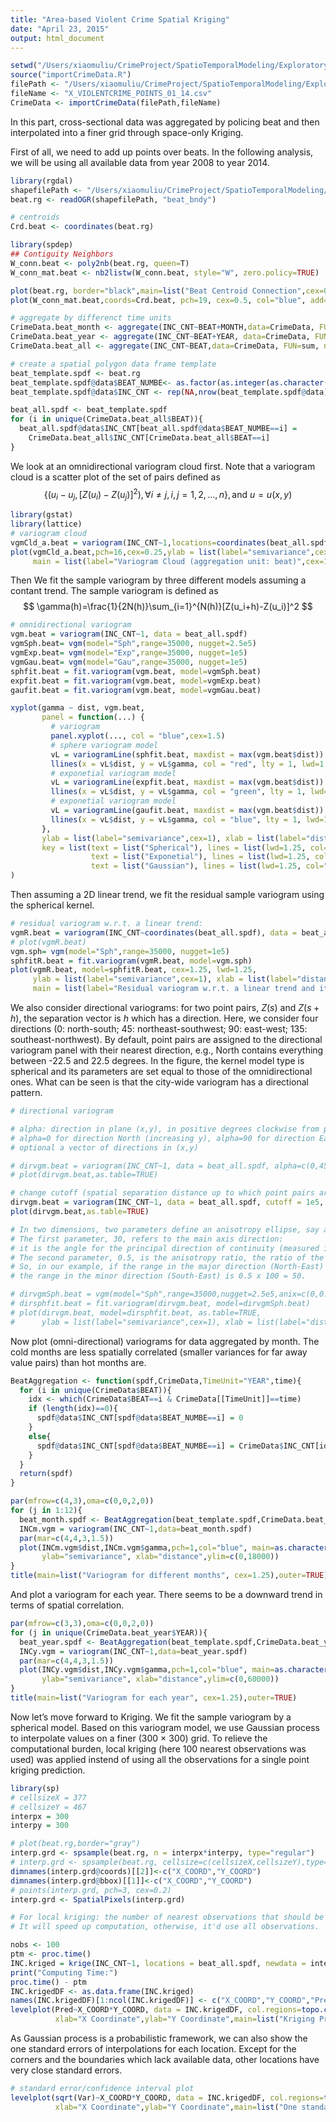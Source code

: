 ```yaml
---
title: "Area-based Violent Crime Spatial Kriging"
date: "April 23, 2015"
output: html_document
---
```


```r
setwd("/Users/xiaomuliu/CrimeProject/SpatioTemporalModeling/ExploratoryAnalysis/CrimeDataSTAnalysis/")
source("importCrimeData.R")
filePath <- "/Users/xiaomuliu/CrimeProject/SpatioTemporalModeling/ExploratoryAnalysis/CPD_DWH/"
fileName <- "X_VIOLENTCRIME_POINTS_01_14.csv"
CrimeData <- importCrimeData(filePath,fileName)
```

In this part, cross-sectional data was aggregated by policing beat and then interpolated into a finer grid through space-only Kriging.

First of all, we need to add up points over beats. In the following analysis, we will be using all available data from year 2008 to year 2014.

```r
library(rgdal)
shapefilePath <- "/Users/xiaomuliu/CrimeProject/SpatioTemporalModeling/CPDShapeFiles/"
beat.rg <- readOGR(shapefilePath, "beat_bndy")

# centroids 
Crd.beat <- coordinates(beat.rg)

library(spdep)
## Contiguity Neighbors
W_conn.beat <- poly2nb(beat.rg, queen=T)
W_conn_mat.beat <- nb2listw(W_conn.beat, style="W", zero.policy=TRUE)

plot(beat.rg, border="black",main=list("Beat Centroid Connection",cex=0.75))
plot(W_conn_mat.beat,coords=Crd.beat, pch=19, cex=0.5, col="blue", add=TRUE)
```

```r
# aggregate by differenct time units
CrimeData.beat_month <- aggregate(INC_CNT~BEAT+MONTH,data=CrimeData, FUN=sum, na.rm=TRUE)
CrimeData.beat_year <- aggregate(INC_CNT~BEAT+YEAR, data=CrimeData, FUN=sum, na.rm=TRUE)
CrimeData.beat_all <- aggregate(INC_CNT~BEAT,data=CrimeData, FUN=sum, na.rm=TRUE)

# create a spatial polygon data frame template
beat_template.spdf <- beat.rg
beat_template.spdf@data$BEAT_NUMBE<- as.factor(as.integer(as.character(beat_template.spdf@data$BEAT_NUMBE)))
beat_template.spdf@data$INC_CNT <- rep(NA,nrow(beat_template.spdf@data))

beat_all.spdf <- beat_template.spdf
for (i in unique(CrimeData.beat_all$BEAT)){
  beat_all.spdf@data$INC_CNT[beat_all.spdf@data$BEAT_NUMBE==i] = 
    CrimeData.beat_all$INC_CNT[CrimeData.beat_all$BEAT==i]
}
```

We look at an omnidirectional variogram cloud first. Note that a variogram cloud is a scatter plot of the set of pairs defined as 
$$
\{(u_i-u_j, [Z(u_i)-Z(u_j)]^2), \forall i \neq j, i,j=1,2,\ldots,n\}, \text{and } u=u(x,y)
$$

```r
library(gstat)
library(lattice)
# variogram cloud
vgmCld_a.beat = variogram(INC_CNT~1,locations=coordinates(beat_all.spdf),data=beat_all.spdf,cloud=TRUE)
plot(vgmCld_a.beat,pch=16,cex=0.25,ylab = list(label="semivariance",cex=1), xlab = list(label="distance",cex=1),
     main = list(label="Variogram Cloud (aggregation unit: beat)",cex=1))
```

Then We fit the sample variogram by three different models assuming a contant trend. The sample variogram is defined as 
$$
\gamma(h)=\frac{1}{2N(h)}\sum_{i=1}^{N(h)}[Z(u_i+h)-Z(u_i)]^2
$$

```r
# omnidirectional variogram
vgm.beat = variogram(INC_CNT~1, data = beat_all.spdf)
vgmSph.beat= vgm(model="Sph",range=35000, nugget=2.5e5)
vgmExp.beat= vgm(model="Exp",range=35000, nugget=1e5)
vgmGau.beat= vgm(model="Gau",range=35000, nugget=1e5)
sphfit.beat = fit.variogram(vgm.beat, model=vgmSph.beat)
expfit.beat = fit.variogram(vgm.beat, model=vgmExp.beat)
gaufit.beat = fit.variogram(vgm.beat, model=vgmGau.beat)

xyplot(gamma ~ dist, vgm.beat,
       panel = function(...) {
         # variogram
         panel.xyplot(..., col = "blue",cex=1.5)
         # sphere variogram model
         vL = variogramLine(sphfit.beat, maxdist = max(vgm.beat$dist))
         llines(x = vL$dist, y = vL$gamma, col = "red", lty = 1, lwd=1.25) 
         # exponetial variogram model
         vL = variogramLine(expfit.beat, maxdist = max(vgm.beat$dist))
         llines(x = vL$dist, y = vL$gamma, col = "green", lty = 1, lwd=1.25)
         # exponetial variogram model
         vL = variogramLine(gaufit.beat, maxdist = max(vgm.beat$dist))
         llines(x = vL$dist, y = vL$gamma, col = "blue", lty = 1, lwd=1.25)    
       },
       ylab = list(label="semivariance",cex=1), xlab = list(label="distance",cex=1),ylim=c(0,2e6),
       key = list(text = list("Spherical"), lines = list(lwd=1.25, col="red"),
                  text = list("Exponetial"), lines = list(lwd=1.25, col="green"),
                  text = list("Gaussian"), lines = list(lwd=1.25, col="blue"),cex=1)
)
```

Then assuming a 2D linear trend, we fit the residual sample variogram using the spherical kernel.

```r
# residual variogram w.r.t. a linear trend:
vgmR.beat = variogram(INC_CNT~coordinates(beat_all.spdf), data = beat_all.spdf)
# plot(vgmR.beat)
vgm.sph= vgm(model="Sph",range=35000, nugget=1e5)
sphfitR.beat = fit.variogram(vgmR.beat, model=vgm.sph)
plot(vgmR.beat, model=sphfitR.beat, cex=1.25, lwd=1.25, 
     ylab = list(label="semivariance",cex=1), xlab = list(label="distance",cex=1),
     main = list(label="Residual variogram w.r.t. a linear trend and its spherical model fit",cex=1))
```

We also consider directional variograms: for two point pairs, $Z(s)$ and $Z(s+h)$, the separation vector is $h$ which has a direction. Here, we consider four directions (0: north-south; 45: northeast-southwest; 90: east-west; 135: southeast-northwest). By default, point pairs are assigned to the directional variogram panel with their nearest direction, e.g., North contains everything between -22.5 and 22.5 degrees. In the figure, the kernel model type is spherical and its parameters are set equal to those of the omnidirectional ones. What can be seen is that the city-wide variogram has a directional pattern. 

```r
# directional variogram

# alpha: direction in plane (x,y), in positive degrees clockwise from positive y (North): 
# alpha=0 for direction North (increasing y), alpha=90 for direction East (increasing x); 
# optional a vector of directions in (x,y)

# dirvgm.beat = variogram(INC_CNT~1, data = beat_all.spdf, alpha=c(0,45,90,135))
# plot(dirvgm.beat,as.table=TRUE)

# change cutoff (spatial separation distance up to which point pairs are included in semivariance estimates)
dirvgm.beat = variogram(INC_CNT~1, data = beat_all.spdf, cutoff = 1e5, alpha=c(0,45,90,135))
plot(dirvgm.beat,as.table=TRUE)

# In two dimensions, two parameters define an anisotropy ellipse, say anis = c(30, 0.5). 
# The first parameter, 30, refers to the main axis direction: 
# it is the angle for the principal direction of continuity (measured in degrees, clockwise from positive Y, i.e. North). 
# The second parameter, 0.5, is the anisotropy ratio, the ratio of the minor range to the major range (a value between 0 and 1). 
# So, in our example, if the range in the major direction (North-East) is 100, 
# the range in the minor direction (South-East) is 0.5 x 100 = 50.

# dirvgmSph.beat = vgm(model="Sph",range=35000,nugget=2.5e5,anix=c(0,0.6))
# dirsphfit.beat = fit.variogram(dirvgm.beat, model=dirvgmSph.beat)
# plot(dirvgm.beat, model=dirsphfit.beat, as.table=TRUE,
#      ylab = list(label="semivariance",cex=1), xlab = list(label="distance",cex=1))
```

Now plot (omni-directional) variograms for data aggregated by month. The cold months are less spatially correlated (smaller variances for far away value pairs) than hot months are.

```r
BeatAggregation <- function(spdf,CrimeData,TimeUnit="YEAR",time){
  for (i in unique(CrimeData$BEAT)){
    idx <- which(CrimeData$BEAT==i & CrimeData[[TimeUnit]]==time)
    if (length(idx)==0){
      spdf@data$INC_CNT[spdf@data$BEAT_NUMBE==i] = 0
    }
    else{
      spdf@data$INC_CNT[spdf@data$BEAT_NUMBE==i] = CrimeData$INC_CNT[idx]
    }
  }
  return(spdf)
}

par(mfrow=c(4,3),oma=c(0,0,2,0))
for (j in 1:12){  
  beat_month.spdf <- BeatAggregation(beat_template.spdf,CrimeData.beat_month,TimeUnit="MONTH",j)  
  INCm.vgm = variogram(INC_CNT~1,data=beat_month.spdf)
  par(mar=c(4,4,3,1.5))
  plot(INCm.vgm$dist,INCm.vgm$gamma,pch=1,col="blue", main=as.character(j),
       ylab="semivariance", xlab="distance",ylim=c(0,18000))
}
title(main=list("Variogram for different months", cex=1.25),outer=TRUE)
```

And plot a variogram for each year. There seems to be a downward trend in terms of spatial correlation.

```r
par(mfrow=c(3,3),oma=c(0,0,2,0))
for (j in unique(CrimeData.beat_year$YEAR)){  
  beat_year.spdf <- BeatAggregation(beat_template.spdf,CrimeData.beat_year,TimeUnit="YEAR",j)  
  INCy.vgm = variogram(INC_CNT~1,data=beat_year.spdf)
  par(mar=c(4,4,3,1.5))
  plot(INCy.vgm$dist,INCy.vgm$gamma,pch=1,col="blue", main=as.character(j),
       ylab="semivariance", xlab="distance",ylim=c(0,60000))
}
title(main=list("Variogram for each year", cex=1.25),outer=TRUE)
```

Now let's move forward to Kriging. We fit the sample variogram by a spherical model. Based on this variogram model, we use Gaussian process to interpolate values on a finer (300 $\times$ 300) grid. To relieve the computational burden, local kriging (here 100 nearest observations was used) was applied instend of using all the observations for a single point kriging prediction.

```r
library(sp)
# cellsizeX = 377
# cellsizeY = 467
interpx = 300
interpy = 300 

# plot(beat.rg,border="gray")
interp.grd <- spsample(beat.rg, n = interpx*interpy, type="regular")
# interp.grd <- spsample(beat.rg, cellsize=c(cellsizeX,cellsizeY),type="regular",offset = c(0.5,0.5))
dimnames(interp.grd@coords)[[2]]<-c("X_COORD","Y_COORD")
dimnames(interp.grd@bbox)[[1]]<-c("X_COORD","Y_COORD")
# points(interp.grd, pch=3, cex=0.2)
interp.grd <- SpatialPixels(interp.grd)
```

```r
# For local kriging: the number of nearest observations that should be used for a kriging prediction
# It will speed up computation, otherwise, it'd use all observations.

nobs <- 100 
ptm <- proc.time()
INC.kriged = krige(INC_CNT~1, locations = beat_all.spdf, newdata = interp.grd, nmax = nobs, model = sphfit.beat)
print("Computing Time:")
proc.time() - ptm
INC.krigedDF <- as.data.frame(INC.kriged)
names(INC.krigedDF)[1:ncol(INC.krigedDF)] <- c("X_COORD","Y_COORD","Pred","Var")
levelplot(Pred~X_COORD*Y_COORD, data = INC.krigedDF, col.regions=topo.colors(256),colorkey=list(width=0.75),
          xlab="X Coordinate",ylab="Y Coordinate",main=list("Kriging Predictions",cex=1))
```

As Gaussian process is a probabilistic framework, we can also show the one standard errors of interpolations for each location. Except for the corners and the boundaries which lack available data, other locations have very close standard errors.

```r
# standard error/confidence interval plot
levelplot(sqrt(Var)~X_COORD*Y_COORD, data = INC.krigedDF, col.regions=topo.colors(256),colorkey=list(width=0.75),
          xlab="X Coordinate",ylab="Y Coordinate",main=list("One standard errors of the kriging predictions",cex=1))
```

